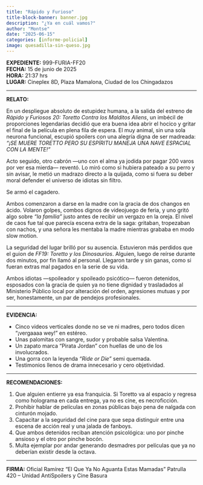 ```yaml
---
title: "Rápido y Furioso"
title-block-banner: banner.jpg
description: "¿Ya en cuál vamos?"
author: "Montse"
date: "2025-06-15"
categories: [informe-policial]
image: quesadilla-sin-queso.jpg
---
```


**EXPEDIENTE:** 999-FURIA-FF20  
**FECHA:** 15 de junio de 2025  
**HORA:** 21:37 hrs  
**LUGAR:** Cineplex 8D, Plaza Mamalona, Ciudad de los Chingadazos  

---

**RELATO:**

En un despliegue absoluto de estupidez humana, a la salida del estreno de *Rápido y Furiosos 20: Toretto Contra los Malditos Aliens*, un imbécil de proporciones legendarias decidió que era buena idea abrir el hocico y gritar el final de la película en plena fila de espera. El muy animal, sin una sola neurona funcional, escupió spoilers con una alegría digna de ser madreada: *“¡SE MUERE TORETTO PERO SU ESPÍRITU MANEJA UNA NAVE ESPACIAL CON LA MENTE!”*

Acto seguido, otro cabrón —uno con el alma ya jodida por pagar 200 varos por ver esa mierda— reventó. Lo miró como si hubiera pateado a su perro y sin avisar, le metió un madrazo directo a la quijada, como si fuera su deber moral defender el universo de idiotas sin filtro.

Se armó el cagadero.

Ambos comenzaron a darse en la madre con la gracia de dos changos en ácido. Volaron golpes, combos dignos de videojuego de feria, y uno gritó algo sobre *“la familia”* justo antes de recibir un vergazo en la oreja. El nivel de caos fue tal que parecía escena extra de la saga: gritaban, tropezaban con nachos, y una señora les mentaba la madre mientras grababa en modo slow motion.

La seguridad del lugar brilló por su ausencia. Estuvieron más perdidos que el guion de *FF19: Toretto y los Dinosaurios*. Alguien, luego de reírse durante dos minutos, por fin llamó al personal. Llegaron tarde y sin ganas, como si fueran extras mal pagados en la serie de su vida.

Ambos idiotas —spoileador y spoileado psicótico— fueron detenidos, esposados con la gracia de quien ya no tiene dignidad y trasladados al Ministerio Público local por alteración del orden, agresiones mutuas y por ser, honestamente, un par de pendejos profesionales.

---

**EVIDENCIA:**

* Cinco videos verticales donde no se ve ni madres, pero todos dicen “¡vergaaaa wey!” en estéreo.
* Unas palomitas con sangre, sudor y probable salsa Valentina.
* Un zapato marca “Pirata Jordan” con huellas de uno de los involucrados.
* Una gorra con la leyenda *“Ride or Die”* semi quemada.
* Testimonios llenos de drama innecesario y cero objetividad.

---

**RECOMENDACIONES:**

1. Que alguien entierre ya esa franquicia. Si Toretto va al espacio y regresa como holograma en cada entrega, ya no es cine, es necroficción.
2. Prohibir hablar de películas en zonas públicas bajo pena de nalgada con cinturón mojado.
3. Capacitar a la seguridad del cine para que sepa distinguir entre una escena de acción real y una jalada de fanboys.
4. Que ambos detenidos reciban atención psicológica: uno por pinche ansioso y el otro por pinche bocón.
5. Multa ejemplar por andar generando desmadres por películas que ya no deberían existir desde la octava.

---

**FIRMA:**
Oficial Ramírez “El Que Ya No Aguanta Estas Mamadas”
Patrulla 420 – Unidad AntiSpoilers y Cine Basura